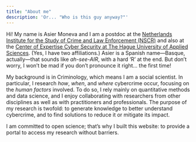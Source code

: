 ```yaml
---
title: "About me"
description: 'Or... "Who is this guy anyway?"'
---
```


Hi! My name is Asier Moneva and I am a postdoc at the [Netherlands Institute for the Study of Crime and Law Enforcement (NSCR)](https://nscr.nl/) and also at the [Center of Expertise Cyber Security at The Hague University of Applied Sciences](https://www.thehagueuniversity.com/research/centre-of-expertise/details/centre-of-expertise-cyber-security). (Yes, I have two affiliations.) Asier is a Spanish name---Basque, actually---that sounds like *ah-see-AIR*, with a hard 'R' at the end. But don't worry, I won't be mad if you don't pronounce it right... the first time!

My background is in Criminology, which means I am a social scientist. In particular, I research *how*, *when*, and *where* cybercrime occur, focusing on the *human factors* involved. To do so, I rely mainly on quantitative methods and data science, and I enjoy collaborating with researchers from other disciplines as well as with practitioners and professionals. The purpose of my research is twofold: to generate knowledge to better understand cybercrime, and to find solutions to reduce it or mitigate its impact.

I am committed to open science; that's why I built this website: to provide a portal to access my research without barriers. 
